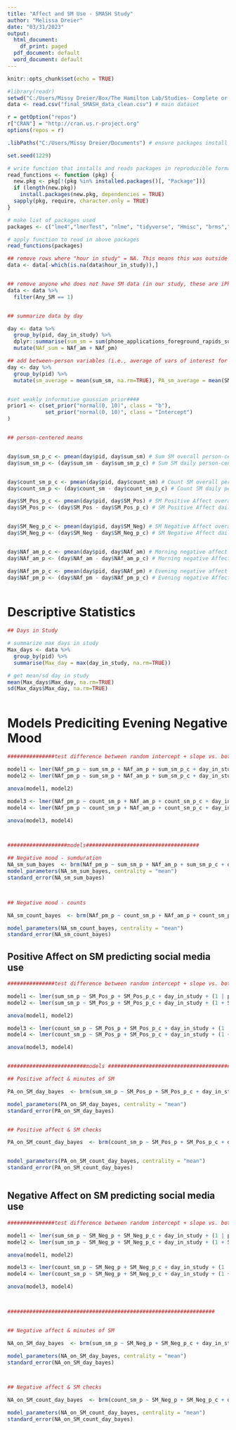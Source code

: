 ```yaml
---
title: "Affect and SM Use - SMASH Study"
author: "Melissa Dreier"
date: "03/31/2023"
output:
  html_document:
    df_print: paged
  pdf_document: default
  word_document: default
---
```


```r
knitr::opts_chunk$set(echo = TRUE)
```

```r

#library(readr)
setwd("C:/Users/Missy Dreier/Box/The Hamilton Lab/Studies- Complete or Collabs/SMASH Study/Data for Analysis")
data <- read.csv("final_SMASH_data_clean.csv") # main dataset


```

```r

r = getOption("repos")
r["CRAN"] = "http://cran.us.r-project.org"
options(repos = r)

.libPaths("C:/Users/Missy Dreier/Documents") # ensure packages install in the correct place

set.seed(1229)

```

```r
# write function that installs and reads packages in reproducible format
read_functions <- function (pkg) {
  new.pkg <- pkg[!(pkg %in% installed.packages()[, "Package"])]
  if (length(new.pkg))
    install.packages(new.pkg, dependencies = TRUE)
  sapply(pkg, require, character.only = TRUE)
}

# make list of packages used
packages <- c("lme4","lmerTest", "nlme", "tidyverse", "Hmisc", "brms","ggplot2", "sjstats","sjPlot","bayesplot", "coda", "EMAtools", "parameters")

# apply function to read in above packages
read_functions(packages)

```


```r

## remove rows where "hour in study" = NA. This means this was outside of the passive monitoring period
data <- data[-which(is.na(data$hour_in_study)),]


## remove anyone who does not have SM data (in our study, these are iPhone users or people whose passive monitoring app did not work during the study period)
data <- data %>%
  filter(Any_SM == 1)


## summarize data by day

day <- data %>%
  group_by(pid, day_in_study) %>%
  dplyr::summarise(sum_sm = sum(phone_applications_foreground_rapids_sumdurationsm_sns_community_video_sns, na.rm = TRUE), NAf_am = mean(Mood_1_am, na.rm=TRUE), NAf_pm = mean(Mood_1_pm, na.rm=TRUE), count_sm = sum(phone_applications_foreground_rapids_counteventsm_sns_community_video_sns, na.rm = TRUE), SM_Pos = mean(SMPos_1_pm, na.rm=TRUE), SM_Neg = mean(SMNeg_1_pm, na.rm=TRUE)) %>%
  mutate(NAf_sum = NAf_am + NAf_pm)

## add between-person variables (i.e., average of vars of interest for each participant, rather than participant by day)
day <- day %>%
  group_by(pid) %>%
  mutate(sm_average = mean(sum_sm, na.rm=TRUE), PA_sm_average = mean(SM_Pos, na.rm=TRUE), NA_sm_average = mean(SM_Neg, na.rm=TRUE), count_average = mean(count_sm, na.rm=TRUE))


#set weakly informative gaussian prior####
prior1 <- c(set_prior("normal(0, 10)", class = "b"),
            set_prior("normal(0, 10)", class = "Intercept")
)


## person-centered means


day$sum_sm_p_c <- pmean(day$pid, day$sum_sm) # Sum SM overall person-centered mean
day$sum_sm_p <- (day$sum_sm - day$sum_sm_p_c) # Sum SM daily person-centered var


day$count_sm_p_c <- pmean(day$pid, day$count_sm) # Count SM overall person-centered mean
day$count_sm_p <- (day$count_sm - day$count_sm_p_c) # Count SM daily person-centered var

day$SM_Pos_p_c <- pmean(day$pid, day$SM_Pos) # SM Positive Affect overall person-centered mean
day$SM_Pos_p <- (day$SM_Pos - day$SM_Pos_p_c) # SM Positive Affect daily person-centered var


day$SM_Neg_p_c <- pmean(day$pid, day$SM_Neg) # SM Negative Affect overall person-centered mean
day$SM_Neg_p <- (day$SM_Neg - day$SM_Neg_p_c) # SM Negative Affect daily person-centered var


day$NAf_am_p_c <- pmean(day$pid, day$NAf_am) # Morning negative affect overall mean
day$NAf_am_p <- (day$NAf_am - day$NAf_am_p_c) # Morning negative Affect daily person-centered var

day$NAf_pm_p_c <- pmean(day$pid, day$NAf_pm) # Evening negative affect overall mean
day$NAf_pm_p <- (day$NAf_pm - day$NAf_pm_p_c) # Evening negative Affect daily person-centered var



```

# Descriptive Statistics

```r



## Days in Study

# summarize max days in study
Max_days <- data %>%
  group_by(pid) %>%
  summarise(Max_day = max(day_in_study, na.rm=TRUE))

# get mean/sd day in study
mean(Max_days$Max_day, na.rm=TRUE)
sd(Max_days$Max_day, na.rm=TRUE)



```



# Models Prediciting Evening Negative Mood 
```r

###############test difference between random intercept + slope vs. both############################

model1 <- lmer(NAf_pm_p ~ sum_sm_p + NAf_am_p + sum_sm_p_c + day_in_study + (1 | pid), data = day)
model2 <- lmer(NAf_pm_p ~ sum_sm_p + NAf_am_p + sum_sm_p_c + day_in_study + (1 + sum_sm_p | pid), data = day)

anova(model1, model2)

model3 <- lmer(NAf_pm_p ~ count_sm_p + NAf_am_p + count_sm_p_c + day_in_study + (1 | pid), data = day)
model4 <- lmer(NAf_pm_p ~ count_sm_p + NAf_am_p + count_sm_p_c + day_in_study + (1 + count_sm_p | pid), data = day)

anova(model3, model4)



###################models####################################

## Negative mood - sumduration
NA_sm_sum_bayes  <- brm(NAf_pm_p ~ sum_sm_p + NAf_am_p + sum_sm_p_c + day_in_study + (1 | pid), prior = prior1, data = day)
model_parameters(NA_sm_sum_bayes, centrality = "mean")
standard_error(NA_sm_sum_bayes)



## Negative mood - counts

NA_sm_count_bayes  <- brm(NAf_pm_p ~ count_sm_p + NAf_am_p + count_sm_p_c + day_in_study + (1 | pid), prior = prior1, data = day)

model_parameters(NA_sm_count_bayes, centrality = "mean")
standard_error(NA_sm_count_bayes)


```





## Positive Affect on SM predicting social media use
```r

###############test difference between random intercept + slope vs. both############################

model1 <- lmer(sum_sm_p ~ SM_Pos_p + SM_Pos_p_c + day_in_study + (1 | pid), data = day)
model2 <- lmer(sum_sm_p ~ SM_Pos_p + SM_Pos_p_c + day_in_study + (1 + SM_Pos_p | pid), data = day)

anova(model1, model2)

model3 <- lmer(count_sm_p ~ SM_Pos_p + SM_Pos_p_c + day_in_study + (1 | pid), data = day)
model4 <- lmer(count_sm_p ~ SM_Pos_p + SM_Pos_p_c + day_in_study + (1 + SM_Pos_p | pid), data = day)

anova(model3, model4)


#########################models #######################################################

## Positive affect & minutes of SM

PA_on_SM_day_bayes  <- brm(sum_sm_p ~ SM_Pos_p + SM_Pos_p_c + day_in_study + (1 | pid), prior = prior1, data = day)

model_parameters(PA_on_SM_day_bayes, centrality = "mean")
standard_error(PA_on_SM_day_bayes)


## Positive affect & SM checks

PA_on_SM_count_day_bayes  <- brm(count_sm_p ~ SM_Pos_p + SM_Pos_p_c + day_in_study + (1 | pid), prior = prior1, data = day)


model_parameters(PA_on_SM_count_day_bayes, centrality = "mean")
standard_error(PA_on_SM_count_day_bayes)



```

## Negative Affect on SM predicting social media use
```r

###############test difference between random intercept + slope vs. both############################

model1 <- lmer(sum_sm_p ~ SM_Neg_p + SM_Neg_p_c + day_in_study + (1 | pid), data = day)
model2 <- lmer(sum_sm_p ~ SM_Neg_p + SM_Neg_p_c + day_in_study + (1 + SM_Neg_p | pid), data = day)

anova(model1, model2)

model3 <- lmer(count_sm_p ~ SM_Neg_p + SM_Neg_p_c + day_in_study + (1 | pid), data = day)
model4 <- lmer(count_sm_p ~ SM_Neg_p + SM_Neg_p_c + day_in_study + (1 + SM_Neg_p | pid), data = day)

anova(model3, model4)



##################################################################


## Negative affect & minutes of SM

NA_on_SM_day_bayes  <- brm(sum_sm_p ~ SM_Neg_p + SM_Neg_p_c + day_in_study + (1 | pid), prior = prior1, data = day)

model_parameters(NA_on_SM_day_bayes, centrality = "mean")
standard_error(NA_on_SM_day_bayes)



## Negative affect & SM checks

NA_on_SM_count_day_bayes  <- brm(count_sm_p ~ SM_Neg_p + SM_Neg_p_c + day_in_study + (1 | pid), prior = prior1, data = day)

model_parameters(NA_on_SM_count_day_bayes, centrality = "mean")
standard_error(NA_on_SM_count_day_bayes)


```







